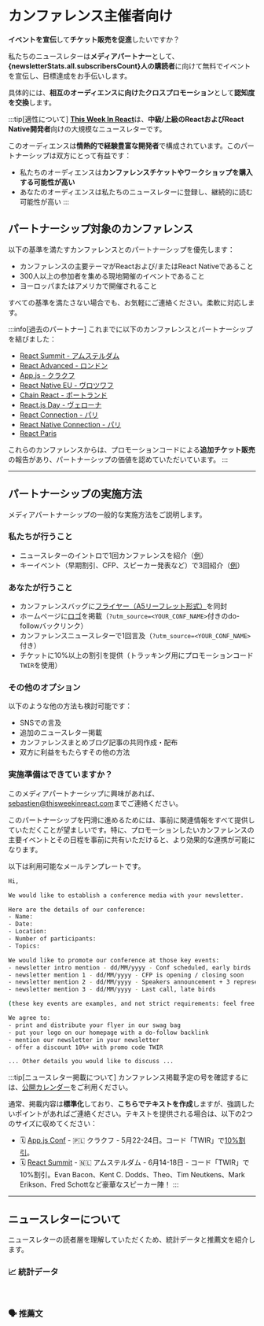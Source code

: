 
# カンファレンス主催者向け

**イベントを宣伝**して**チケット販売を促進**したいですか？

私たちのニュースレターは**メディアパートナー**として、**{newsletterStats.all.subscribersCount}人の購読者**に向けて無料でイベントを宣伝し、目標達成をお手伝いします。

具体的には、**相互のオーディエンスに向けたクロスプロモーション**として**認知度を交換**します。

:::tip[適性について]
[**This Week In React**](/)は、**中級/上級のReactおよびReact Native開発者**向けの大規模なニュースレターです。

このオーディエンスは**情熱的で経験豊富な開発者**で構成されています。このパートナーシップは双方にとって有益です：

* 私たちのオーディエンスは**カンファレンスチケットやワークショップを購入する可能性が高い**
* あなたのオーディエンスは私たちのニュースレターに登録し、継続的に読む可能性が高い
:::

## パートナーシップ対象のカンファレンス

以下の基準を満たすカンファレンスとのパートナーシップを優先します：

* カンファレンスの主要テーマがReactおよび/またはReact Nativeであること
* 300人以上の参加者を集める現地開催のイベントであること
* ヨーロッパまたはアメリカで開催されること

すべての基準を満たさない場合でも、お気軽にご連絡ください。柔軟に対応します。

:::info[過去のパートナー]
これまでに以下のカンファレンスとパートナーシップを結びました：

* [React Summit - アムステルダム](https://reactsummit.com/)
* [React Advanced - ロンドン](https://reactadvanced.com/)
* [App.js - クラクフ](https://appjs.co/)
* [React Native EU - ヴロツワフ](https://www.react-native.eu/)
* [Chain React - ポートランド](https://chainreactconf.com/)
* [React.js Day - ヴェローナ](https://2023.reactjsday.it/)
* [React Connection - パリ](https://reactconnection.io/)
* [React Native Connection - パリ](https://reactnativeconnection.io/)
* [React Paris](https://react.paris/)

これらのカンファレンスからは、プロモーションコードによる**追加チケット販売**の報告があり、パートナーシップの価値を認めていただいています。
:::

***

## パートナーシップの実施方法

メディアパートナーシップの一般的な実施方法をご説明します。

### 私たちが行うこと

* ニュースレターのイントロで1回カンファレンスを紹介（[例](/newsletter/159)）
* キーイベント（早期割引、CFP、スピーカー発表など）で3回紹介（[例](/newsletter/159#react)）

### あなたが行うこと

* カンファレンスバッグに[フライヤー（A5リーフレット形式）](https://drive.google.com/drive/folders/1tVoR3u5qERjt9hwyNQQMJzax3iYEKcsL)を同封
* ホームページに[ロゴ](https://drive.google.com/drive/folders/1029GIVDLUizLhhz0xNAdDlMnPhsQ3_f7)を掲載（`?utm_source=<YOUR_CONF_NAME>`付きのdo-followバックリンク）
* カンファレンスニュースレターで1回言及（`?utm_source=<YOUR_CONF_NAME>`付き）
* チケットに10%以上の割引を提供（トラッキング用にプロモーションコード`TWIR`を使用）

### その他のオプション

以下のような他の方法も検討可能です：

* SNSでの言及
* 追加のニュースレター掲載
* カンファレンスまとめブログ記事の共同作成・配布
* 双方に利益をもたらすその他の方法

### 実施準備はできていますか？

このメディアパートナーシップに興味があれば、[sebastien@thisweekinreact.com](mailto\:sebastien@thisweekinreact.com?subject=%3CCONF_NAME%3E%20x%20This%20Week%20In%20React%20-%20Media%20Partnership)までご連絡ください。

このパートナーシップを円滑に進めるためには、事前に関連情報をすべて提供していただくことが望ましいです。特に、プロモーションしたいカンファレンスの主要イベントとその日程を事前に共有いただけると、より効果的な連携が可能になります。

以下は利用可能なメールテンプレートです。

```bash title="Subject: <CONF_NAME> x This Week In React - Media Partnership"
Hi,

We would like to establish a conference media with your newsletter.

Here are the details of our conference:
- Name:
- Date:
- Location:
- Number of participants:
- Topics:

We would like to promote our conference at those key events:
- newsletter intro mention - dd/MM/yyyy - Conf scheduled, early birds
- newsletter mention 1 - dd/MM/yyyy - CFP is opening / closing soon
- newsletter mention 2 - dd/MM/yyyy - Speakers announcement + 3 representative headliners
- newsletter mention 3 - dd/MM/yyyy - Last call, late birds

(these key events are examples, and not strict requirements: feel free to suggest whatever helps you get conversions)

We agree to:
- print and distribute your flyer in our swag bag
- put your logo on our homepage with a do-follow backlink
- mention our newsletter in your newsletter
- offer a discount 10%+ with promo code TWIR

... Other details you would like to discuss ...
```

:::tip[ニュースレター掲載について]
カンファレンス掲載予定の号を確認するには、[公開カレンダー](https://thisweekinreact.com/calendar)をご利用ください。

通常、掲載内容は**標準化**しており、**こちらでテキストを作成**しますが、強調したいポイントがあればご連絡ください。テキストを提供される場合は、以下の2つのサイズに収めてください：

* 🗓 [App.js Conf](https://appjs.co/?utm_source=thisweekinreact) - 🇵🇱 クラクフ - 5月22-24日。コード「TWIR」で[10%割引](https://ti.to/appjs/2024/discount/TWIR)。
* 🗓 [React Summit](https://reactsummit.com/?utm_source=thisweekinreact) - 🇳🇱 アムステルダム - 6月14-18日 - コード「TWIR」で10%割引。Evan Bacon、Kent C. Dodds、Theo、Tim Neutkens、Mark Erikson、Fred Schottなど豪華なスピーカー陣！
:::

***

## ニュースレターについて

ニュースレターの読者層を理解していただくため、統計データと推薦文を紹介します。

### 📈 統計データ

<SponsoringTabsStats />

<br />

### 🗣 推薦文

<SponsoringTabsTestimonials />